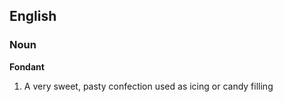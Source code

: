 ==English==

===Noun===
'''Fondant'''
# A very sweet, pasty confection used as icing or candy filling